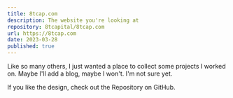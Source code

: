 ```yaml
---
title: 8tcap.com
description: The website you're looking at
repository: 8tcapital/8tcap.com
url: https://8tcap.com
date: 2023-03-28
published: true
---
```



Like so many others, I just wanted a place to collect some projects I worked on. Maybe I'll add a blog, maybe I won't. I'm not sure yet.

If you like the design, check out the Repository on GitHub.

